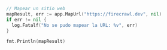```go Go
// Mapear un sitio web
mapResult, err := app.MapUrl("https://firecrawl.dev", nil)
if err != nil {
  log.Fatalf("No se pudo mapear la URL: %v", err)
}

fmt.Println(mapResult)
```
